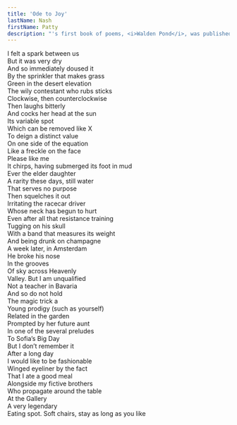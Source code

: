 ```yaml
---
title: 'Ode to Joy'
lastName: Nash
firstName: Patty
description: "'s first book of poems, <i>Walden Pond</i>, was published with Thirdhand Books in 2024. Recent poems have appeared in the <i>Paris Review</i>, the <i>Washington Square Review</i>, and elsewhere. She lives in Berlin. Website: <a href='https://www.patty-nash.com/'>patty-nash.com</a>."
---
```


I felt a spark between us\
But it was very dry\
And so immediately doused it\
By the sprinkler that makes grass\
Green in the desert elevation\
The wily contestant who rubs sticks\
Clockwise, then counterclockwise\
Then laughs bitterly\
And cocks her head at the sun\
Its variable spot\
Which can be removed like X\
To deign a distinct value\
On one side of the equation\
Like a freckle on the face\
Please like me\
It chirps, having submerged its foot in mud\
Ever the elder daughter\
A rarity these days, still water\
That serves no purpose\
Then squelches it out\
Irritating the racecar driver\
Whose neck has begun to hurt\
Even after all that resistance training\
Tugging on his skull\
With a band that measures its weight\
And being drunk on champagne\
A week later, in Amsterdam\
He broke his nose\
In the grooves\
Of sky across Heavenly\
Valley. But I am unqualified\
Not a teacher in Bavaria\
And so do not hold\
The magic trick a\
Young prodigy (such as yourself)\
Related in the garden\
Prompted by her future aunt\
In one of the several preludes\
To Sofia’s Big Day\
But I don’t remember it\
After a long day\
I would like to be fashionable\
Winged eyeliner by the fact\
That I ate a good meal\
Alongside my fictive brothers\
Who propagate around the table\
At the Gallery\
A very legendary\
Eating spot. Soft chairs, stay as long as you like
